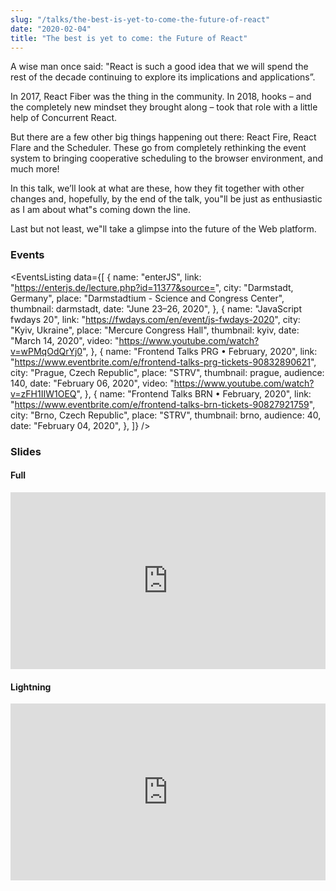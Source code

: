 ```yaml
---
slug: "/talks/the-best-is-yet-to-come-the-future-of-react"
date: "2020-02-04"
title: "The best is yet to come: the Future of React"
---
```




A wise man once said: "React is such a good idea that we will spend the rest of the decade continuing to explore its implications and applications”.

In 2017, React Fiber was the thing in the community. In 2018, hooks – and the completely new mindset they brought along – took that role with a little help of Concurrent React.

But there are a few other big things happening out there: React Fire, React Flare and the Scheduler. These go from completely rethinking the event system to bringing cooperative scheduling to the browser environment, and much more!

In this talk, we’ll look at what are these, how they fit together with other changes and, hopefully, by the end of the talk, you"ll be just as enthusiastic as I am about what"s coming down the line.

Last but not least, we"ll take a glimpse into the future of the Web platform.

### Events

<EventsListing
  data={[
    {
      name: "enterJS",
      link: "https://enterjs.de/lecture.php?id=11377&source=",
      city: "Darmstadt, Germany",
      place: "Darmstadtium - Science and Congress Center",
      thumbnail: darmstadt,
      date: "June 23–26, 2020",
    },
    {
      name: "JavaScript fwdays 20",
      link: "https://fwdays.com/en/event/js-fwdays-2020",
      city: "Kyiv, Ukraine",
      place: "Mercure Congress Hall",
      thumbnail: kyiv,
      date: "March 14, 2020",
      video: "https://www.youtube.com/watch?v=wPMqOdQrYj0",
    },
    {
      name: "Frontend Talks PRG • February, 2020",
      link:
        "https://www.eventbrite.com/e/frontend-talks-prg-tickets-90832890621",
      city: "Prague, Czech Republic",
      place: "STRV",
      thumbnail: prague,
      audience: 140,
      date: "February 06, 2020",
      video: "https://www.youtube.com/watch?v=zFH1IIW1OEQ",
    },
    {
      name: "Frontend Talks BRN • February, 2020",
      link:
        "https://www.eventbrite.com/e/frontend-talks-brn-tickets-90827921759",
      city: "Brno, Czech Republic",
      place: "STRV",
      thumbnail: brno,
      audience: 40,
      date: "February 04, 2020",
    },
  ]}
/>

### Slides

#### Full

<div style="left: 0; width: 100%; height: 0; position: relative; padding-bottom: 56.1972%;">
  <iframe
    src="https://speakerdeck.com/player/89342214f1094aca89532073a39ce6aa"
    style="border: 0; top: 0; left: 0; width: 100%; height: 100%; position: absolute;"
    allowfullscreen
    scrolling="no"
    allow="encrypted-media"
  ></iframe>
</div>

#### Lightning

<div style="left: 0; width: 100%; height: 0; position: relative; padding-bottom: 56.1972%;">
  <iframe
    src="https://speakerdeck.com/player/589d7fbec93548f094a03354c7639982"
    style="border: 0; top: 0; left: 0; width: 100%; height: 100%; position: absolute;"
    allowfullscreen
    scrolling="no"
    allow="encrypted-media"
  ></iframe>
</div>
